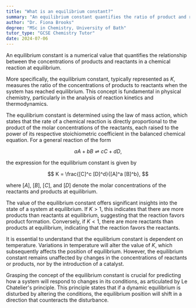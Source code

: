 ```yaml
---
title: "What is an equilibrium constant?"
summary: "An equilibrium constant quantifies the ratio of product and reactant concentrations when a chemical reaction reaches equilibrium."
author: "Dr. Fiona Brooks"
degree: "MSc in Chemistry, University of Bath"
tutor_type: "GCSE Chemistry Tutor"
date: 2024-07-06
---
```


An equilibrium constant is a numerical value that quantifies the relationship between the concentrations of products and reactants in a chemical reaction at equilibrium.

More specifically, the equilibrium constant, typically represented as $K$, measures the ratio of the concentrations of products to reactants when the system has reached equilibrium. This concept is fundamental in physical chemistry, particularly in the analysis of reaction kinetics and thermodynamics.

The equilibrium constant is determined using the law of mass action, which states that the rate of a chemical reaction is directly proportional to the product of the molar concentrations of the reactants, each raised to the power of its respective stoichiometric coefficient in the balanced chemical equation. For a general reaction of the form 

$$
aA + bB \rightleftharpoons cC + dD,
$$ 

the expression for the equilibrium constant is given by 

$$
K = \frac{[C]^c [D]^d}{[A]^a [B]^b},
$$ 

where $[A]$, $[B]$, $[C]$, and $[D]$ denote the molar concentrations of the reactants and products at equilibrium.

The value of the equilibrium constant offers significant insights into the state of a system at equilibrium. If $K > 1$, this indicates that there are more products than reactants at equilibrium, suggesting that the reaction favors product formation. Conversely, if $K < 1$, there are more reactants than products at equilibrium, indicating that the reaction favors the reactants.

It is essential to understand that the equilibrium constant is dependent on temperature. Variations in temperature will alter the value of $K$, which subsequently affects the position of equilibrium. However, the equilibrium constant remains unaffected by changes in the concentrations of reactants or products, nor by the introduction of a catalyst.

Grasping the concept of the equilibrium constant is crucial for predicting how a system will respond to changes in its conditions, as articulated by Le Chatelier's principle. This principle states that if a dynamic equilibrium is disturbed by altering the conditions, the equilibrium position will shift in a direction that counteracts the disturbance.
    